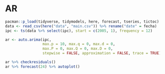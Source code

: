 # AR

```r
pacman::p_load(tidyverse, tidymodels, here, forecast, tseries, tictoc)
data <- read_csv(here("data", "main.csv")) %>% rename("date" = fecha)
ipc <- ts(data %>% select(ipc), start = c(2005, 1), frequency = 12)
```

```r
ar <- auto.arima(ipc, 
                 max.p = 10, max.q = 0, max.d = 0, 
                 max.P = 0, max.Q = 0, max.D = 0,
                 stepwise = FALSE, approximation = FALSE, trace = TRUE)

ar %>% checkresiduals()
ar %>% forecast(24) %>% autoplot()
```
